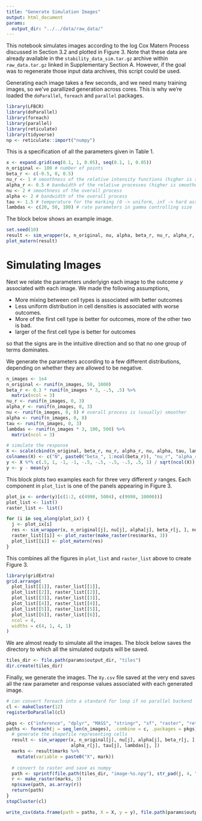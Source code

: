 ```yaml
---
title: "Generate Simulation Images"
output: html_document
params:
  output_dir: "../../data/raw_data/"
---
```


This notebook simulates images according to the log Cox Matern Process discussed
in Section 3.2 and plotted in Figure 3. Note that these data are already
available in the `stability_data_sim.tar.gz` archive within `raw_data.tar.gz`
linked in Supplementary Section A. However, if the goal was to regenerate those
input data archives, this script could be used.

Generating each image takes a few seconds, and we need many training images, so
we've parallized generation across cores. This is why we're loaded the
`doParallel`, `foreach` and `parallel` packages.

```r
library(LFBCR)
library(doParallel)
library(foreach)
library(parallel)
library(reticulate)
library(tidyverse)
np <- reticulate::import("numpy")
```

This is a specification of all the parameters given in Table 1.

```r
x <- expand.grid(seq(0.1, 1, 0.05), seq(0.1, 1, 0.05))
n_original <- 100 # number of points
beta_r <- c(-0.5, 0, 0.5)
nu_r <- 1 # smoothness of the relative intensity functions (higher is smoother)
alpha_r <- 0.5 # bandwidth of the relative processes (higher is smoother)
nu <- 2 # smoothness of the overall process
alpha <- 2 # bandwidth of the overall process
tau <- 1.5 # temperature for the marking (0 -> uniform, inf -> hard assignment)
lambdas <- c(20, 50, 100) # rate parameters in gamma controlling size
```

The block below shows an example image.

```r
set.seed(10)
result <- sim_wrapper(x, n_original, nu, alpha, beta_r, nu_r, alpha_r, tau, lambdas)
plot_matern(result)
```

# Simulating Images

Next we relate the parameters underlyign each image to the outcome $y$
associated with each image. We made the following assumptions,

* More mixing between cell types is associated with better outcomes
* Less uniform distribution in cell densities is associated with worse outcomes.
* More of the first cell type is better for outcomes, more of the other two is bad.
* larger of the first cell type is better for outcomes

so that the signs are in the intuitive direction and so that no one group of
terms dominates.

We generate the parameters according to a few different distributions, depending
on whether they are allowed to be negative.

```r
n_images <- 1e4
n_original <- runif(n_images, 50, 1000)
beta_r <- 0.3 * runif(n_images * 3, -.5, .5) %>%
  matrix(ncol = 3)
nu_r <- runif(n_images, 0, 3)
alpha_r <- runif(n_images, 0, 3)
nu <- runif(n_images, 0, 8) # overall process is (usually) smoother
alpha <- runif(n_images, 0, 8)
tau <- runif(n_images, 0, 3)
lambdas <- runif(n_images * 3, 100, 500) %>%
  matrix(ncol = 3)

# simulate the response
X <- scale(cbind(n_original, beta_r, nu_r, alpha_r, nu, alpha, tau, lambdas[, 1]))
colnames(X) <- c("N", paste0("beta_", 1:ncol(beta_r)), "nu_r", "alpha_r", "nu", "alpha", "tau", "lambda_1")
y <- X %*% c(.5, 1, -1, -1, -.5, -.5, -.5, -.5, .5, 1) / sqrt(ncol(X))
y <- y - mean(y)
```

This block plots two examples each for three very different $y$ ranges. Each
component in `plot_list` is one of the panels appearing in Figure 3.

```r
plot_ix <- order(y)[c(1:2, c(4998, 5004), c(9998, 10000))]
plot_list <- list()
raster_list <- list()

for (i in seq_along(plot_ix)) {
  j <- plot_ix[i]
  res <- sim_wrapper(x, n_original[j], nu[j], alpha[j], beta_r[j, ], nu_r[j], alpha_r[j], tau[j], lambdas[j, ])
  raster_list[[i]] <- plot_raster(make_raster(res$marks, 3))
  plot_list[[i]] <- plot_matern(res)
}
```

This combines all the figures in `plot_list` and `raster_list` above to create
Figure 3.

```r
library(gridExtra)
grid.arrange(
  plot_list[[1]], raster_list[[1]],
  plot_list[[2]], raster_list[[2]],
  plot_list[[3]], raster_list[[3]],
  plot_list[[4]], raster_list[[4]],
  plot_list[[5]], raster_list[[5]],
  plot_list[[6]], raster_list[[6]],
  ncol = 4,
  widths = c(4, 1, 4, 1)
)
```

We are almost ready to simulate all the images. The block below saves the
directory to which all the simulated outputs will be saved.

```r
tiles_dir <- file.path(params$output_dir, "tiles")
dir.create(tiles_dir)
```

Finally, we generate the images. The `Xy.csv` file saved at the very end saves
all the raw parameter and response values associated with each generated image.

```r
# can convert foreach into a standard for loop if no parallel backend
cl <- makeCluster(12)
registerDoParallel(cl)

pkgs <- c("inference", "dplyr", "MASS", "stringr", "sf", "raster", "reticulate")
paths <- foreach(j = seq_len(n_images), .combine = c, .packages = pkgs) %dopar% {
  # generate the shapefile representing cells
  result <- sim_wrapper(x, n_original[j], nu[j], alpha[j], beta_r[j, ], nu_r[j],
                        alpha_r[j], tau[j], lambdas[j, ])
  marks <- result$marks %>%
    mutate(variable = paste0("X", mark))
  
  # convert to raster and save as numpy
  path <- sprintf(file.path(tiles_dir, "image-%s.npy"), str_pad(j, 4, "left", 0))
  r <- make_raster(marks, 3)
  np$save(path, as.array(r))
  return(path)
}
stopCluster(cl)

write_csv(data.frame(path = paths, X = X, y = y), file.path(params$output_dir, "Xy.csv"))
```
